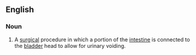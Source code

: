 ==English==

===Noun===
{{en-noun|head=[[augmentation]] [[cystoplasty]]|pl=augmentation cystoplasties}}

# {{medicine}} A [[surgical]] procedure in which a portion of the [[intestine]] is connected to the [[bladder]] head to allow for urinary voiding.